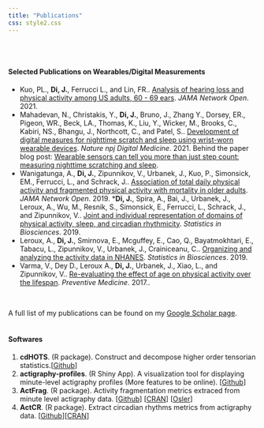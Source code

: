 ---
title: "Publications"
css: style2.css
---
<link rel="stylesheet" href="academicons/css/academicons.min.css"/>


<script>
  (function(i,s,o,g,r,a,m){i['GoogleAnalyticsObject']=r;i[r]=i[r]||function(){
  (i[r].q=i[r].q||[]).push(arguments)},i[r].l=1*new Date();a=s.createElement(o),
  m=s.getElementsByTagName(o)[0];a.async=1;a.src=g;m.parentNode.insertBefore(a,m)
  })(window,document,'script','https://www.google-analytics.com/analytics.js','ga');

  ga('create', 'UA-99094202-1', 'auto');
  ga('send', 'pageview');

</script>

<br>
<br>

#### Selected Publications on Wearables/Digital Measurements


* Kuo, PL., __Di, J.__, Ferrucci L., and Lin, FR.. [Analysis of hearing loss and physical activity among US adults, 60 - 69 ears](https://jamanetwork.com/journals/jamanetworkopen/fullarticle/2778845). _JAMA Network Open_. 2021.
* Mahadevan, N., Christakis, Y., __Di, J.__, Bruno, J., Zhang Y., Dorsey, ER., Pigeon, WR., Beck, LA., Thomas, K., Liu, Y., Wicker, M., Brooks, C., Kabiri, NS., Bhangu, J., Northcott, C., and Patel, S.. [Development of digital measures for nighttime scratch and sleep using wrist-worn wearable devices](https://www.nature.com/articles/s41746-021-00402-x). _Nature npj Digital Medicine_. 2021. 
Behind the paper blog post: [Wearable sensors can tell you more than just step count: measuring nighttime scratching and sleep](https://go.nature.com/3e2M4TH).
* Wanigatunga, A., __Di, J.__, Zipunnikov, V., Urbanek, J., Kuo, P., Simonsick, EM., Ferrucci, L., and Schrack, J.. [Association of total daily physical activity and fragmented physical activity with mortality in older adults](https://jamanetwork.com/journals/jamanetworkopen/fullarticle/2752084). _JAMA Network Open_. 2019.
*__Di, J.__, Spira, A., Bai, J., Urbanek, J., Leroux, A., Wu, M., Resnik, S., Simonsick, E., Ferrucci, L., Schrack, J., and Zipunnikov, V.. [Joint and individual representation of domains of physical activity, sleep, and circadian rhythmicity](https://link.springer.com/article/10.1007/s12561-019-09236-4). _Statistics in Biosciences_. 2019. 
* Leroux, A., __Di, J.__, Smirnova, E., Mcguffey, E., Cao, Q., Bayatmokhtari, E., Tabacu, L., Zipunnikov, V., Urbanek, J., Crainiceanu, C.. [Organizing and analyzing the activity data in NHANES](https://link.springer.com/article/10.1007/s12561-018-09229-9). _Statistics in Biosciences_. 2019.
* Varma, V., Dey D., Leroux A., __Di, J.__, Urbanek, J., Xiao, L., and Zipunnikov, V.. [Re-evaluating the effect of age on physical activity over the lifespan](http://www.sciencedirect.com/science/article/pii/S0091743517301949). _Preventive Medicine_. 2017..

<br>

A full list of my publications can be found on my [Google Scholar page](https://scholar.google.com/citations?user=9YSnIL4AAAAJ&hl=en).
<br>
<br>


#### Softwares

1. __cdHOTS__. (R package). Construct and decompose higher order tensorian statistics.[[Github](https://github.com/junruidi/cdHOTS)]
2. __actigraphy-profiles__. (R Shiny App). A visualization tool for displaying minute-level actigraphy profiles (More features to be online). [[Github](https://github.com/junruidi/actigraphy-profiles)]
3. __ActFrag__. (R package). Activity fragmentation metrics extraced from minute level actigraphy data. [[Github](https://github.com/junruidi/ActFrag)] [[CRAN](https://cran.r-project.org/web/packages/ActFrag/index.html)]
[[Osler](https://oslerinhealth.org/package/ActFrag)]
4. __ActCR__. (R package). Extract circadian rhythms metrics from actigraphy data. [[Github](https://github.com/junruidi/ActCR)][[CRAN](https://cran.r-project.org/web/packages/ActCR/index.html)]


